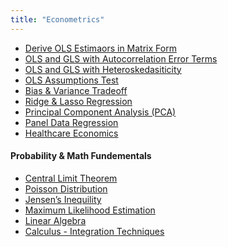 ```yaml
---
title: "Econometrics"
---
```


* [Derive OLS Estimaors in Matrix Form](deriveOLS.html)  
* [OLS and GLS with Autocorrelation Error Terms](autocorrelation.html)  
* [OLS and GLS with Heteroskedasiticity](heteroskedasticity.html)  
* [OLS Assumptions Test](AssumptionTestOLS.html)  
* [Bias & Variance Tradeoff](BiasVarianceTradeoff.html)  
* [Ridge & Lasso Regression](RidgeLassoRegression.html)  
* [Principal Component Analysis (PCA)](PCA.html)  
* [Panel Data Regression](PanelData.html)  
* [Healthcare Economics](HealthcareEconomics.html)  

#### Probability & Math Fundementals
* [Central Limit Theorem](CLM.html)  
* [Poisson Distribution](PoissonDistribution.html)  
* [Jensen's Inequility](jensenineq.html)  
* [Maximum Likelihood Estimation](MLE.html)  
* [Linear Algebra](LinearAlgebra.html)  
* [Calculus - Integration Techniques](IntegralSkills.html)  
